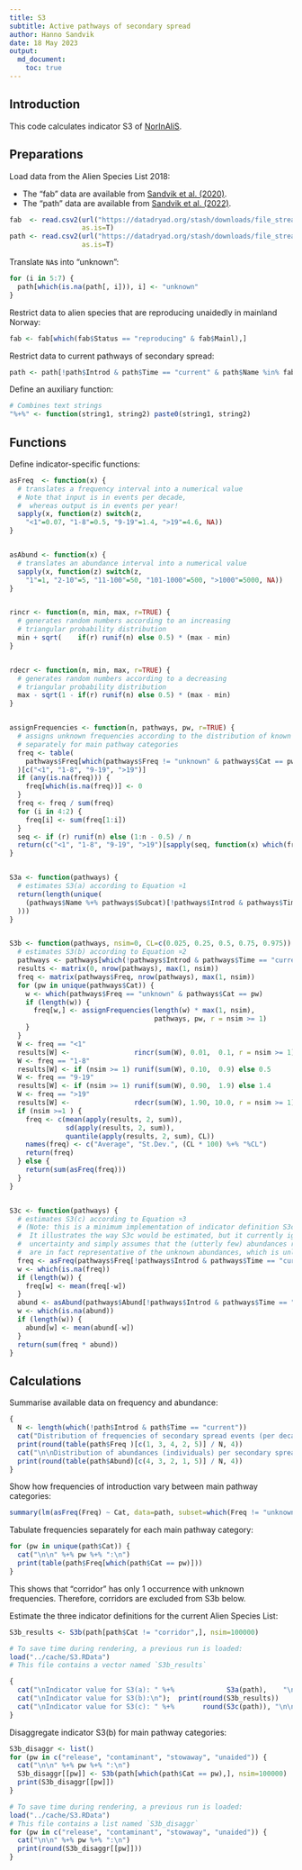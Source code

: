 ```yaml
---
title: S3
subtitle: Active pathways of secondary spread
author: Hanno Sandvik
date: 18 May 2023
output:
  md_document:
    toc: true
---
```


## Introduction
This code calculates indicator S3 of [NorInAliS](https://github.com/HannoSandvik/NorInAliS).


## Preparations
Load data from the Alien Species List 2018:

* The "fab"  data are available from [Sandvik et al. (2020)](https://doi.org/10.5061/dryad.8sf7m0cjc).
* The "path" data are available from [Sandvik et al. (2022)](https://doi.org/10.5061/dryad.4b8gthtg7).

```r
fab  <- read.csv2(url("https://datadryad.org/stash/downloads/file_stream/359484"),
                  as.is=T)
path <- read.csv2(url("https://datadryad.org/stash/downloads/file_stream/1823673"),
                  as.is=T)
```


Translate `NA`s into "unknown":
```r
for (i in 5:7) {
  path[which(is.na(path[, i])), i] <- "unknown"
}
```


Restrict data to alien species that are reproducing unaidedly in mainland Norway:
```r
fab <- fab[which(fab$Status == "reproducing" & fab$Mainl),]
```


Restrict data to current pathways of secondary spread:
```r
path <- path[!path$Introd & path$Time == "current" & path$Name %in% fab$Name, ]
```


Define an auxiliary function:
```r
# Combines text strings
"%+%" <- function(string1, string2) paste0(string1, string2)
```


## Functions
Define indicator-specific functions:
```r
asFreq  <- function(x) {
  # translates a frequency interval into a numerical value
  # Note that input is in events per decade,
  #  whereas output is in events per year!
  sapply(x, function(z) switch(z,
    "<1"=0.07, "1-8"=0.5, "9-19"=1.4, ">19"=4.6, NA))
}


asAbund <- function(x) {
  # translates an abundance interval into a numerical value
  sapply(x, function(z) switch(z,
    "1"=1, "2-10"=5, "11-100"=50, "101-1000"=500, ">1000"=5000, NA))
}


rincr <- function(n, min, max, r=TRUE) {
  # generates random numbers according to an increasing
  # triangular probability distribution
  min + sqrt(    if(r) runif(n) else 0.5) * (max - min)
}


rdecr <- function(n, min, max, r=TRUE) {
  # generates random numbers according to a decreasing
  # triangular probability distribution
  max - sqrt(1 - if(r) runif(n) else 0.5) * (max - min)
}


assignFrequencies <- function(n, pathways, pw, r=TRUE) {
  # assigns unknown frequencies according to the distribution of known frequencies,
  # separately for main pathway categories
  freq <- table(
    pathways$Freq[which(pathways$Freq != "unknown" & pathways$Cat == pw)]
  )[c("<1", "1-8", "9-19", ">19")]
  if (any(is.na(freq))) {
    freq[which(is.na(freq))] <- 0
  }
  freq <- freq / sum(freq)
  for (i in 4:2) {
    freq[i] <- sum(freq[1:i])
  }
  seq <- if (r) runif(n) else (1:n - 0.5) / n
  return(c("<1", "1-8", "9-19", ">19")[sapply(seq, function(x) which(freq > x)[1])])
}


S3a <- function(pathways) {
  # estimates S3(a) according to Equation ¤1
  return(length(unique(
    (pathways$Name %+% pathways$Subcat)[!pathways$Introd & pathways$Time == "current"]
  )))
}


S3b <- function(pathways, nsim=0, CL=c(0.025, 0.25, 0.5, 0.75, 0.975)) {
  # estimates S3(b) according to Equation ¤2
  pathways <- pathways[which(!pathways$Introd & pathways$Time == "current"),]
  results <- matrix(0, nrow(pathways), max(1, nsim))
  freq <- matrix(pathways$Freq, nrow(pathways), max(1, nsim))
  for (pw in unique(pathways$Cat)) {
    w <- which(pathways$Freq == "unknown" & pathways$Cat == pw)
    if (length(w)) {
      freq[w,] <- assignFrequencies(length(w) * max(1, nsim),
                                    pathways, pw, r = nsim >= 1)
    }
  }
  W <- freq == "<1"
  results[W] <-                rincr(sum(W), 0.01,  0.1, r = nsim >= 1)
  W <- freq == "1-8"
  results[W] <- if (nsim >= 1) runif(sum(W), 0.10,  0.9) else 0.5
  W <- freq == "9-19"
  results[W] <- if (nsim >= 1) runif(sum(W), 0.90,  1.9) else 1.4
  W <- freq == ">19"
  results[W] <-                rdecr(sum(W), 1.90, 10.0, r = nsim >= 1)
  if (nsim >=1 ) {
    freq <- c(mean(apply(results, 2, sum)),
              sd(apply(results, 2, sum)),
              quantile(apply(results, 2, sum), CL))
    names(freq) <- c("Average", "St.Dev.", (CL * 100) %+% "%CL")
    return(freq)
  } else {
    return(sum(asFreq(freq)))
  }
}


S3c <- function(pathways) {
  # estimates S3(c) according to Equation ¤3
  # (Note: this is a minimum implementation of indicator definition S3c!
  #  It illustrates the way S3c would be estimated, but it currently ignores
  #  uncertainty and simply assumes that the (utterly few) abundances reported
  #  are in fact representative of the unknown abundances, which is unlikely.)
  freq <- asFreq(pathways$Freq[!pathways$Introd & pathways$Time == "current"])
  w <- which(is.na(freq))
  if (length(w)) {
    freq[w] <- mean(freq[-w])
  }
  abund <- asAbund(pathways$Abund[!pathways$Introd & pathways$Time == "current"])
  w <- which(is.na(abund))
  if (length(w)) {
    abund[w] <- mean(abund[-w])
  }
  return(sum(freq * abund))
}
```


## Calculations
Summarise available data on frequency and abundance:
```r
{
  N <- length(which(!path$Introd & path$Time == "current"))
  cat("Distribution of frequencies of secondary spread events (per decade):\n")
  print(round(table(path$Freq )[c(1, 3, 4, 2, 5)] / N, 4))
  cat("\n\nDistribution of abundances (individuals) per secondary spread event:\n")
  print(round(table(path$Abund)[c(4, 3, 2, 1, 5)] / N, 4))
}
```


Show how frequencies of introduction vary between main pathway categories:
```r
summary(lm(asFreq(Freq) ~ Cat, data=path, subset=which(Freq != "unknown")))
```


Tabulate frequencies separately for each main pathway category:
```r
for (pw in unique(path$Cat)) {
  cat("\n\n" %+% pw %+% ":\n")
  print(table(path$Freq[which(path$Cat == pw)]))
}
```
This shows that "corridor" has only 1 occurrence with unknown frequencies. 
Therefore, corridors are excluded from S3b below.


Estimate the three indicator definitions for the current Alien Species List:
```r
S3b_results <- S3b(path[path$Cat != "corridor",], nsim=100000)
```

```r
# To save time during rendering, a previous run is loaded:
load("../cache/S3.RData")
# This file contains a vector named `S3b_results`
```

``` r
{
  cat("\nIndicator value for S3(a): " %+%             S3a(path),    "\n")
  cat("\nIndicator value for S3(b):\n");  print(round(S3b_results))
  cat("\nIndicator value for S3(c): " %+%       round(S3c(path)), "\n\n")
}
```


Disaggregate indicator S3(b) for main pathway categories:
```r
S3b_disaggr <- list()
for (pw in c("release", "contaminant", "stowaway", "unaided")) {
  cat("\n\n" %+% pw %+% ":\n")
  S3b_disaggr[[pw]] <- S3b(path[which(path$Cat == pw),], nsim=100000)
  print(S3b_disaggr[[pw]])
}
```

```r
# To save time during rendering, a previous run is loaded:
load("../cache/S3.RData")
# This file contains a list named `S3b_disaggr`
for (pw in c("release", "contaminant", "stowaway", "unaided")) {
  cat("\n\n" %+% pw %+% ":\n")
  print(round(S3b_disaggr[[pw]]))
}
```

